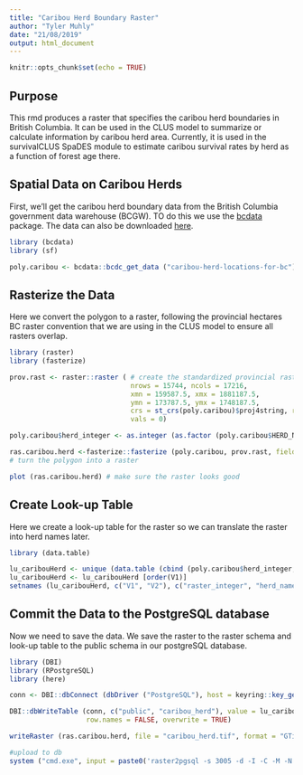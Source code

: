 ```yaml
---
title: "Caribou Herd Boundary Raster"
author: "Tyler Muhly"
date: "21/08/2019"
output: html_document
---
```


```r
knitr::opts_chunk$set(echo = TRUE)
```

## Purpose
This rmd produces a raster that specifies the caribou herd boundaries in British Columbia. It can be used in the CLUS model to summarize or calculate information by caribou herd area. Currently, it is used in the survivalCLUS SpaDES module to estimate caribou survival rates by herd as a function of forest age there. 

## Spatial Data on Caribou Herds
First, we'll get the caribou herd boundary data from the British Columbia government data warehouse (BCGW). TO do this we use the [bcdata](https://github.com/bcgov/bcdata) package. The data can also be downloaded [here](https://catalogue.data.gov.bc.ca/dataset/caribou-herd-locations-for-bc). 

```r
library (bcdata)
library (sf)

poly.caribou <- bcdata::bcdc_get_data ("caribou-herd-locations-for-bc") # herd boundary data is named "caribou-herd-locations-for-bc" in the BCGW; can use bcdc_search ("caribou") as a way to search for the data using the bcdata package
```

## Rasterize the Data
Here we convert the polygon to a raster, following the provincial hectares BC raster convention that we are using in the CLUS model to ensure all rasters overlap.

```r
library (raster)
library (fasterize)

prov.rast <- raster::raster ( # create the standardized provincial raster with no data in it
                              nrows = 15744, ncols = 17216, 
                              xmn = 159587.5, xmx = 1881187.5, 
                              ymn = 173787.5, ymx = 1748187.5, 
                              crs = st_crs(poly.caribou)$proj4string, resolution = c(100, 100), 
                              vals = 0)

poly.caribou$herd_integer <- as.integer (as.factor (poly.caribou$HERD_NAME)) # create an integer equivalent to herd name

ras.caribou.herd <-fasterize::fasterize (poly.caribou, prov.rast, field = "herd_integer") 
# turn the polygon into a raster

plot (ras.caribou.herd) # make sure the raster looks good
```

## Create Look-up Table
Here we create a look-up table for the raster so we can translate the raster into herd names later.

```r
library (data.table)

lu_caribouHerd <- unique (data.table (cbind (poly.caribou$herd_integer, poly.caribou$HERD_NAME)))
lu_caribouHerd <- lu_caribouHerd [order(V1)]
setnames (lu_caribouHerd, c("V1", "V2"), c("raster_integer", "herd_name"))

```

## Commit the Data to the PostgreSQL database
Now we need to save the data. We save the raster to the raster schema and look-up table to the public schema in our postgreSQL database. 

```r
library (DBI)
library (RPostgreSQL)
library (here)

conn <- DBI::dbConnect (dbDriver ("PostgreSQL"), host = keyring::key_get('dbhost', keyring = 'postgreSQL'), dbname = keyring::key_get('dbname', keyring = 'postgreSQL'), port='5432' ,user=keyring::key_get('dbuser', keyring = 'postgreSQL') ,password= keyring::key_get('dbpass', keyring = 'postgreSQL'))

DBI::dbWriteTable (conn, c("public", "caribou_herd"), value = lu_caribouHerd, 
                   row.names = FALSE, overwrite = TRUE)

writeRaster (ras.caribou.herd, file = "caribou_herd.tif", format = "GTiff", overwrite = TRUE)

#upload to db
system ("cmd.exe", input = paste0('raster2pgsql -s 3005 -d -I -C -M -N 2147483648  ', here (), '/R/params/caribou_herd.tif -t 100x100 ras.caribou_herd | psql postgresql://clus_project:clus@DC052586:5432/clus'), show.output.on.console = FALSE, invisible = TRUE)

```
